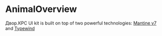 
<Meta title="AnimalOverview" />

# AnimalOverview

Двор.КРС UI kit is built on top of two powerful technologies: [Mantine v7](https://mantine.dev) and [Typewind](https://typewind)
<br />